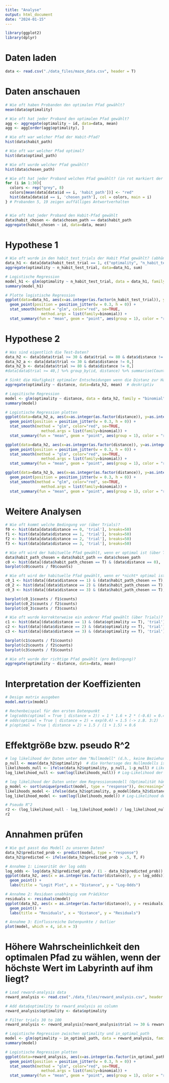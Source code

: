 ```yaml
---
title: "Analyse"
output: html_document
date: "2024-01-15"
---
```


```r
library(ggplot2)
library(dplyr)
```

# Daten laden
```r
data <- read.csv("./data_files/maze_data.csv", header = T)
```

# Daten anschauen
```r
# Wie oft haben Probanden den optimalen Pfad gewählt?
mean(data$optimality)

# Wie oft hat jeder Proband den optimalen Pfad gewählt?
agg <- aggregate(optimality ~ id, data=data, mean)
agg <- agg[order(agg$optimality), ]

# Wie oft war welcher Pfad der Habit-Pfad?
hist(data$habit_path)

# Wie oft war welcher Pfad optimal?
hist(data$optimal_path)

# Wie oft wurde welcher Pfad gewählt?
hist(data$chosen_path)

# Wie oft hat jeder Proband welchen Pfad gewählt? (in rot markiert der Habit Pfad)
for (i in 1:30){
  colors <- rep("grey", 8)
  colors[mean(data[data$id == i, 'habit_path'])] <- "red"
  hist(data[data$id == i, 'chosen_path'], col = colors, main = i)
} # Probanden 5, 19 zeigen auffälliges Antwortverhalten


# Wie oft hat jeder Proband den Habit-Pfad gewählt
data$habit_chosen <- data$chosen_path == data$habit_path
aggregate(habit_chosen ~ id, data=data, mean)
```

# Hypothese 1
```r
# Wie oft wurde in den habit_test_trials der Habit Pfad gewählt? (abhängig vom Trial-Count) # nolint # nolint
data_h1 <- data[data$habit_test_trial == 1, c("optimality", "n_habit_test_trial", "id")] # nolint
aggregate(optimality ~ n_habit_test_trial, data=data_h1, sum)

# Logistische Regression
model_h1 <- glm(optimality ~ n_habit_test_trial, data = data_h1, family = "binomial")
summary(model_h1)

# Plotte logistische Regression
ggplot(data=data_h1, aes(x=as.integer(as.factor(n_habit_test_trial)), y=as.integer(optimality))) + # nolint: infix_spaces_linter.
  geom_point(position = position_jitter(w = 0.3, h = 0)) +
  stat_smooth(method = "glm", color="red", se=TRUE, 
                method.args = list(family=binomial)) +
  stat_summary(fun = "mean", geom = "point", aes(group = 1), color = "red")
```

# Hypothese 2
```r
# Was sind eigentlich die Test-Daten?
data_h2 <- data[data$trial >= 30 & data$trial <= 80 & data$distance != 0,]
data_h2_a <- data[data$trial <= 30 & data$distance != 0,]
data_h2_b <- data[data$trial >= 80 & data$distance != 0,]
#data[data$trial >= 40,] %>% group_by(id, distance) %>% summarise(Count = n())  # überprüfen

# Sinkt die Häufigkeit optimaler Entscheidungen wenn die Distanz zur Habit steigt?
aggregate(optimality ~ distance, data=data_h2, mean)  # deskriptiv

# Logsitische Regression
model <- glm(optimality ~ distance, data = data_h2, family = "binomial")
summary(model)

# Logistische Regression plotten
ggplot(data=data_h2_a, aes(x=as.integer(as.factor(distance)), y=as.integer(optimality))) +
  geom_point(position = position_jitter(w = 0.3, h = 0)) +
  stat_smooth(method = "glm", color="red", se=TRUE, 
                method.args = list(family=binomial)) +
  stat_summary(fun = "mean", geom = "point", aes(group = 1), color = "red")

ggplot(data=data_h2, aes(x=as.integer(as.factor(distance)), y=as.integer(optimality))) +
  geom_point(position = position_jitter(w = 0.3, h = 0)) +
  stat_smooth(method = "glm", color="red", se=TRUE, 
                method.args = list(family=binomial)) +
  stat_summary(fun = "mean", geom = "point", aes(group = 1), color = "red")

ggplot(data=data_h2_b, aes(x=as.integer(as.factor(distance)), y=as.integer(optimality))) +
  geom_point(position = position_jitter(w = 0.3, h = 0)) +
  stat_smooth(method = "glm", color="red", se=TRUE, 
                method.args = list(family=binomial)) +
  stat_summary(fun = "mean", geom = "point", aes(group = 1), color = "red")
```

# Weitere Analysen
```r
# Wie oft kommt welche Bedingung vor (über Trials)?
f0 <- hist(data[data$distance == 0, 'trial'], breaks=50)
f1 <- hist(data[data$distance == 1, 'trial'], breaks=50)
f2 <- hist(data[data$distance == 2, 'trial'], breaks=50)
f3 <- hist(data[data$distance == 3, 'trial'], breaks=50)

# Wie oft wird der habituelle Pfad gewählt, wenn er optimal ist (über Trials)?
data$habit_path_chosen = data$habit_path == data$chosen_path
c0 <- hist(data[(data$habit_path_chosen == T) & (data$distance == 0), 'trial'], breaks=50)
barplot(c0$counts / f0$counts)

# Wie oft wird der habituelle Pfad gewählt, wenn er *nicht* optimal ist (über Trials)?
c0_1 <- hist(data[(data$distance == 1) & (data$habit_path_chosen == T), 'trial'], breaks=50)
c0_2 <- hist(data[(data$distance == 2) & (data$habit_path_chosen == T), 'trial'], breaks=50)
c0_3 <- hist(data[(data$distance == 3) & (data$habit_path_chosen == T), 'trial'], breaks=50)

barplot(c0_1$counts / f1$counts)
barplot(c0_2$counts / f2$counts)
barplot(c0_3$counts / f3$counts)

# Wie oft wurde korrekterweise ein anderer Pfad gewählt (über Trials)?
c1 <- hist(data[(data$distance == 1) & (data$optimality == T), 'trial'], breaks=50)
c2 <- hist(data[(data$distance == 2) & (data$optimality == T), 'trial'], breaks=50)
c3 <- hist(data[(data$distance == 3) & (data$optimality == T), 'trial'], breaks=50)

barplot(c1$counts / f1$counts)
barplot(c2$counts / f2$counts)
barplot(c3$counts / f3$counts)

# Wie oft wurde der richtige Pfad gewählt (pro Bedingung)?
aggregate(optimality ~ distance, data=data, mean)

```




# Interpretation der Koeffizienten
```r
# Design matrix ausgeben
model.matrix(model)

# Rechenbeispiel für den ersten Datenpunkt
# log(odds(optimal = True | distance = 2)) = 1 * 1.6 + 2 * (-0.6) = 0.4
# odds(optimal = True | distance = 2) = exp(0.4) = 1.5 (-> z.B. 3:2)
# p(optimal = True | distance = 2) = 1.5 / (1 + 1.5) = 0.6
```

# Effektgröße bzw. pseudo R^2
```r
# log likelihood der Daten unter dem "Nullmodell" (d.h., keine Beziehung zwischen Distanz und Optimalität)
p_null <- mean(data_h2$optimality)  # die Vorhersage des Nullmodells ist einfach, dass Probanden in etwa 60% der Fälle den optimalen Pfad wählen
likelihoods_null <- ifelse(data_h2$optimality, p_null, 1-p_null) # Likelihood jedes Datenpunkts unter dem Nullmodell
log_likelihood_null <- sum(log(likelihoods_null)) # Log-Likelihood der gesammten Daten unter dem Nullmodell

# log likelihood der Daten unter dem Regressionsmodell (Optimalität hängt ab von Distanz)
p_model <- sort(unique(predict(model, type = "response")), decreasing=T) # die Vorhersage des Regressionsmodells ist p=(0.73, 0.6, 0.45) für (nah, mittel, fern)
likelihoods_model <- ifelse(data_h2$optimality, p_model[data_h2$distance], 1-p_model[data_h2$distance]) # Likelihood jedes Datenpunkts unter dem Regressionmodell
log_likelihood_model <- sum(log(likelihoods_model)) # Log-Likelihood der gesammten Daten unter dem Regressionmodell

# Pseudo R^2
r2 <- (log_likelihood_null - log_likelihood_model) / log_likelihood_null
r2
```

# Annahmen prüfen
```r
# Wie gut passt das Modell zu unseren Daten?
data_h2$predicted_prob <- predict(model, type = "response")
data_h2$predicted <- ifelse(data_h2$predicted_prob > .5, T, F)

# Annahme 1: Linearität der log odds
log_odds <- log(data_h2$predicted_prob / (1 - data_h2$predicted_prob))
ggplot(data_h2, aes(x = as.integer(as.factor(distance)), y = log_odds)) +
  geom_point() +
  labs(title = "Logit Plot", x = "Distance", y = "Log-Odds")

# Annahme 2: Residuen unabhängig vom Prädiktor
residuals <- residuals(model)
ggplot(data_h2, aes(x = as.integer(as.factor(distance)), y = residuals)) +
  geom_point() +
  labs(title = "Residuals", x = "Distance", y = "Residuals")

# Annahme 3: Einflussreiche Datenpunkte / Outlier
plot(model, which = 4, id.n = 3)
```

# Höhere Wahrscheinlichkeit den optimalen Pfad zu wählen, wenn der höchste Wert im Labyrinth auf ihm liegt?
```r
# Load reward-analysis data
reward_analysis <- read.csv("./data_files/reward_analysis.csv", header = T)

# Add data$optimality to reward_analysis as column
reward_analysis$optimality <- data$optimality

# Filter trials 30 to 100
reward_analysis <- reward_analysis[reward_analysis$trial >= 30 & reward_analysis$trial <= 100,]

# Logistische Regression zwischen optimality und in_optimal_path 
model <- glm(optimality ~ in_optimal_path, data = reward_analysis, family = "binomial")
summary(model)

# Logistische Regression plotten
ggplot(data=reward_analysis, aes(x=as.integer(as.factor(in_optimal_path)), y=as.integer(optimality))) +
  geom_point(position = position_jitter(w = 0.3, h = 0)) +
  stat_smooth(method = "glm", color="red", se=TRUE, 
                method.args = list(family=binomial)) +
  stat_summary(fun = "mean", geom = "point", aes(group = 1), color = "red")
```